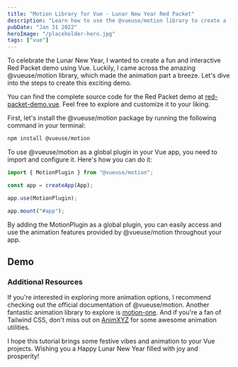 ```yaml
---
title: "Motion Library for Vue - Lunar New Year Red Packet"
description: "Learn how to use the @vueuse/motion library to create a fun and interactive Red Packet for the Lunar New Year."
pubDate: "Jan 31 2022"
heroImage: "/placeholder-hero.jpg"
tags: ["vue"]
---
```



To celebrate the Lunar New Year, I wanted to create a fun and interactive Red Packet demo using Vue. Luckily, I came across the amazing @vueuse/motion library, which made the animation part a breeze. Let's dive into the steps to create this exciting demo.

You can find the complete source code for the Red Packet demo at [red-packet-demo.vue](https://github.com/leovoon/explore-vue/blob/main/src/components/RedPacketDemo.vue). Feel free to explore and customize it to your liking.

First, let's install the @vueuse/motion package by running the following command in your terminal:

```bash
npm install @vueuse/motion
```

To use @vueuse/motion as a global plugin in your Vue app, you need to import and configure it. Here's how you can do it:

```js
import { MotionPlugin } from "@vueuse/motion";

const app = createApp(App);

app.use(MotionPlugin);

app.mount("#app");
```

By adding the MotionPlugin as a global plugin, you can easily access and use the animation features provided by @vueuse/motion throughout your app.

## Demo

<RedPacket client:visible />

### Additional Resources

If you're interested in exploring more animation options, I recommend checking out the official documentation of @vueuse/motion. Another fantastic animation library to explore is [motion-one](https://motion.dev/guides/quick-start). And if you're a fan of Tailwind CSS, don't miss out on [AnimXYZ](https://animxyz.com/) for some awesome animation utilities.

I hope this tutorial brings some festive vibes and animation to your Vue projects. Wishing you a Happy Lunar New Year filled with joy and prosperity!

